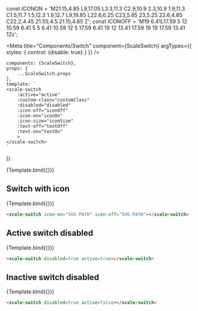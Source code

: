 const ICONON = 'M21.15,4.85 L9,17.05 L3.3,11.3 C2.9,10.9 2.3,10.9 1.9,11.3 C1.5,11.7 1.5,12.3 1.9,12.7 L9,19.85 L22.6,6.25 C23,5.85 23,5.25 22.6,4.85 C22.2,4.45 21.55,4.5 21.15,4.85 Z';
const ICONOFF = 'M19 6.41L17.59 5 12 10.59 6.41 5 5 6.41 10.59 12 5 17.59 6.41 19 12 13.41 17.59 19 19 17.59 13.41 12z';

<Meta
title="Components/Switch"
component={ScaleSwitch}
argTypes={{
    styles: {
        control: {disable: true}
    }
}}
/>

    components: {ScaleSwitch},
    props: {
        ...ScaleSwitch.props
    },
    template: `
    <scale-switch
        :active="active"
        :custom-class="customClass"
        :disabled="disabled"
        :icon-off="iconOff"
        :icon-on="iconOn"
        :icon-size="iconSize"
        :text-off="textOff"
        :text-on="textOn"
        >
    </scale-switch>
    `
})

<Preview>
    <Story
        name="Standard">
        {Template.bind({})}
    </Story>
</Preview>

<Props story="Standard"/>

## Switch with icon

<Preview>
    <Story
    name="A switch with icon"
    args={{
        iconOn: ICONON,
        iconOff: ICONOFF
    }}>
    {Template.bind({})}
    </Story>
</Preview>

```html
<scale-switch icon-on="SVG-PATH" icon-off="SVG-PATH"></scale-switch>
```

## Active switch disabled

<Preview>
    <Story
    name="Active switch disabled"
    args={{
        disabled: true,
        active: true
    }}
    >
    {Template.bind({})}
    </Story>
</Preview>

```html
<scale-switch disabled=true active=true></scale-switch>
```

## Inactive switch disabled

<Preview>
    <Story
    name="Inactive switch disabled"
    args={{
        disabled: true,
        active: false
    }}>
    {Template.bind({})}
    </Story>
</Preview>

```html
<scale-switch disabled=true active=false></scale-switch>
```
